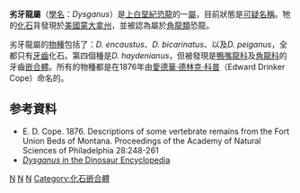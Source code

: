 {{Automatic Taxobox
| taxon = Dysganus
| fossil_range = [[上白堊紀|上白堊紀]], {{fossilrange|80|75}}
| image_caption = 
| authority = [[愛德華·德林克·科普|Cope]], 1876
| type_species =
'''劣牙龙<br />''Dysganus encaustus'''''
|type_species_authority =(Cope, 1876)
| subdivision_ranks = [[種|種]]
| subdivision = 
*''D. encaustus''<br><small>(Cope, 1876)</small><br>
*''D. bicarinatus''<br><small>(Cope, 1876)</small><br>
*''D. peiganus''<br><small>(Cope, 1876)</small>
*''D. haydenianus''<br><small>(Cope, 1876)</small>
}}

'''劣牙龍屬'''（[[學名|學名]]：''Dysganus''）是[[上白堊紀|上白堊紀]][[恐龍|恐龍]]的一[[屬|屬]]，目前狀態是[[可疑名稱|可疑名稱]]。牠的[[化石|化石]]背發現於[[美國|美國]][[蒙大拿州|蒙大拿州]]，並被認為屬於[[角龍類|角龍類]]恐龍。

劣牙龍屬的[[物種|物種]]包括了：''D. encaustus''、''D. bicarinatus''、以及''D. peiganus''，全都只有[[牙齒|牙齒]]化石。第四個種是''D. haydenianus''，但被發現是[[鴨嘴龍科|鴨嘴龍科]]及[[角龍科|角龍科]]的牙齒[[嵌合體|嵌合體]]。所有的物種都是在1876年由[[愛德華·德林克·科普|愛德華·德林克·科普]]（Edward Drinker Cope）命名的。

==参考資料==
* E. D. Cope. 1876. Descriptions of some vertebrate remains from the Fort Union Beds of Montana. Proceedings of the Academy of Natural Sciences of Philadelphia 28:248-261
* [https://web.archive.org/web/20090922112017/http://web.me.com/dinoruss/de_4/5a8ed1f.htm ''Dysganus'' in the Dinosaur Encyclopedia]
{{頭飾龍類|T.}}
[[Category:角龍科|N]]
[[Category:上白堊紀恐龍|N]]
[[Category:北美洲恐龍|N]]
[[Category:化石嵌合體|Category:化石嵌合體]]